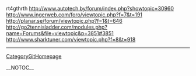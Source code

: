 rt4gthrth http://www.autotech.by/forum/index.php?showtopic=30960 http://www.ingerweb.com/foro/viewtopic.php?f=7&t=191 http://planar.se/forum/viewtopic.php?f=1&t=646 http://go2tennisladder.com/modules.php?name=Forums&file=viewtopic&p=3851#3851 http://www.sharktuner.com/viewtopic.php?f=8&t=918
----
[[CategoryGitHomepage]]

__NOTOC__